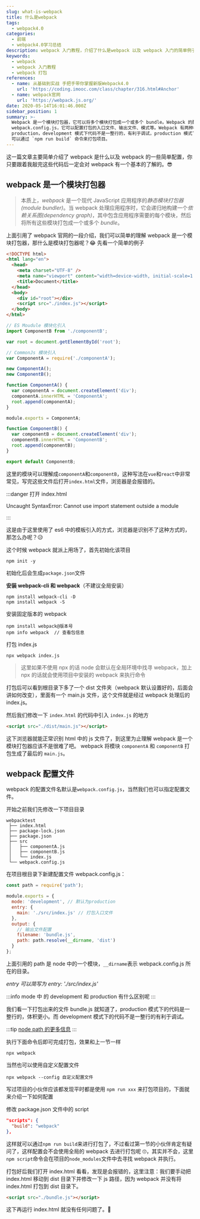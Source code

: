 ```yaml
---
slug: what-is-webpack
title: 什么是webpack
tags:
  - webpack4.0
categories:
  - 前端
  - webpack4.0学习总结
description: webpack 入门教程，介绍了什么是webpack 以及 webpack 入门的简单例子，webpack 打包机制。
keywords:
  - webpack
  - webpack 入门教程
  - webpack 打包
references:
  - name: 从基础到实战 手把手带你掌握新版Webpack4.0
    url: 'https://coding.imooc.com/class/chapter/316.html#Anchor'
  - name: webpack官网
    url: 'https://webpack.js.org/'
date: 2020-05-14T16:01:46.000Z
sidebar_position: 1
summary: >-
  Webpack 是一个模块打包器，它可以将多个模块打包成一个或多个 bundle。Webpack 的配置文件通常是
  webpack.config.js，它可以配置打包的入口文件、输出文件、模式等。Webpack 有两种模式：development 和
  production，development 模式下代码不是一整行的，有利于调试，production 模式下代码是一整行的，体积更小。Webpack
  可以通过 `npm run build` 命令来打包项目。
---
```


这一篇文章主要简单介绍了 webpack 是什么以及 webpack 的一些简单配置，你只要跟着我敲完这些代码后一定会对 webpack 有一个基本的了解的。😎

<!--truncate-->

## webpack 是一个模块打包器

> 本质上，_webpack_ 是一个现代 JavaScript 应用程序的*静态模块打包器(module bundler)*。当 webpack 处理应用程序时，它会递归地构建一个*依赖关系图(dependency graph)*，其中包含应用程序需要的每个模块，然后将所有这些模块打包成一个或多个 _bundle_。

上面引用了 webpack 官网的一段介绍，我们可以简单的理解 webpack 是一个模块打包器，那什么是模块打包器呢？😂 先看一个简单的例子

<Tabs>
<TabItem value="index.html" label="index.html">

```html
<!DOCTYPE html>
<html lang="en">
  <head>
    <meta charset="UTF-8" />
    <meta name="viewport" content="width=device-width, initial-scale=1.0" />
    <title>Document</title>
  </head>
  <body>
    <div id="root"></div>
    <script src="./index.js"></script>
  </body>
</html>
```

</TabItem>
<TabItem value="index.js" label="index.js">

```js
// ES Moudule 模块化引入
import ComponentB from './componentB';

var root = document.getElementById('root');

// CommonJs 模块引入
var ComponentA = require('./componentA');

new ComponentA();
new ComponentB();
```

</TabItem>
<TabItem value="ComponentA" label="ComponentA">

```js
function ComponentA() {
  var componentA = document.createElement('div');
  componentA.innerHTML = 'ComponentA';
  root.append(componentA);
}

module.exports = ComponentA;
```

</TabItem>
<TabItem value="ComponentB" label="ComponentB">

```js
function ComponentB() {
  var componentB = document.createElement('div');
  componentB.innerHTML = 'ComponentB';
  root.append(componentB);
}

export default ComponentB;
```

</TabItem>
</Tabs>

这里的模块可以理解成`componentA`和`componentB`，这种写法在`vue`和`react`中非常常见，写完这些文件后打开`index.html`文件，浏览器是会报错的。

:::danger 打开 index.html

Uncaught SyntaxError: Cannot use import statement outside a module

:::

这是由于这里使用了 es6 中的模板引入的方式，浏览器是识别不了这种方式的，那怎么办呢？😥

这个时候 webpack 就派上用场了，首先初始化该项目

```
npm init -y
```

初始化后会生成`package.json`文件

**安装 webpack-cli 和 webpack**（不建议全局安装）

```
npm install webpack-cli -D
npm install webpack -S
```

安装固定版本的 webpack

```
npm install webpack@版本号
npm info webpack  // 查看包信息
```

打包 index.js

```
npx webpack index.js
```

> 这里如果不使用 npx 的话 node 会默认在全局环境中找寻 webpack，加上 npx 的话就会使用项目中安装的 webpack 来执行命令

打包后可以看到根目录下多了一个 dist 文件夹（webpack 默认设置好的，后面会讲如何改变），里面有一个 main.js 文件，这个文件就是经过 webpack 处理后的 index.js。

然后我们修改一下 `index.html` 的代码中引入 `index.js` 的地方

```html
<script src="./dist/main.js"></script>
```

这下浏览器就能正常识别 html 中的 js 文件了，到这里为止理解 webpack 是一个模块打包器应该不是很难了吧。
webpack 将模块 `componentA` 和 `componentB` 打包生成了最后的 `main.js`。

## webpack 配置文件

webpack 的配置文件名默认是`webpack.config.js`，当然我们也可以指定配置文件。

开始之前我们先修改一下项目目录

```
webpacktest
 ├── index.html
 ├── package-lock.json
 ├── package.json
 ├── src
 │   ├── componentA.js
 │   ├── componentB.js
 │   └── index.js
 └── webpack.config.js
```

在项目根目录下新建配置文件 webpack.config.js：

```js
const path = require('path');

module.exports = {
  mode: 'development', // 默认为production
  entry: {
    main: './src/index.js' // 打包入口文件
  },
  output: {
    // 输出文件配置
    filename: 'bundle.js',
    path: path.resolve(__dirname, 'dist')
  }
};
```

上面引用的 path 是 node 中的一个模块，`__dirname`表示 webpack.config.js 所在的目录。

_entry 可以简写为 entry: './src/index.js'_

:::info
mode 中 的 development 和 production 有什么区别呢
:::

我们看一下打包出来的文件 bundle.js 就知道了，production 模式下的代码是一整行的，体积更小。而 development 模式下的代码不是一整行的有利于调试。

:::tip
[node path 的更多信息](https://nodejs.org/api/path.html)
:::

执行下面命令后即可完成打包，效果和上一节一样

```
npx webpack
```

当然也可以使用自定义配置文件

```
npx webpack --config 自定义配置文件
```

写过项目的小伙伴应该都发现平时都是使用 `npm run xxx` 来打包项目的，下面就来介绍一下如何配置

修改 package.json 文件中的 script

```json
"scripts": {
  "build": "webpack"
},
```

这样就可以通过`npm run build`来进行打包了，不过看过第一节的小伙伴肯定有疑问了，这样配置会不会使用全局的 webpack 去进行打包呢 🙄，其实并不会，这里`npm script`命令会在项目的`node_modules`文件中去寻找 webpack 并执行。

打包好后我们打开 index.html 看看，发现是会报错的，这里注意：我们要手动把 index.html 移动到 dist 目录下并修改一下 js 路径，因为 webpack 并没有将 index.html 打包到 dist 目录下。

```html
<script src="./bundle.js"></script>
```

这下再运行 index.html 就没有任何问题了。🎉
